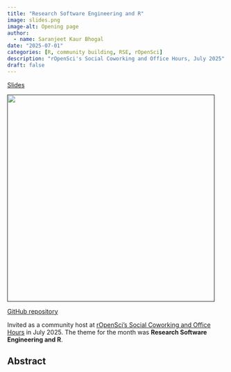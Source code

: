 ```yaml
---
title: "Research Software Engineering and R"
image: slides.png
image-alt: Opening page
author:
  - name: Saranjeet Kaur Bhogal
date: "2025-07-01"
categories: [R, community building, RSE, rOpenSci]
description: "rOpenSci's Social Coworking and Office Hours, July 2025"
draft: false
---
```


[Slides]()

[![](slides.png){width="478"}]()

[GitHub repository]()

Invited as a community host at [rOpenSci's Social Coworking and Office Hours](https://ropensci.org/events/coworking-2025-07/) in July 2025. The theme for the month was **Research Software Engineering and R**.

## Abstract
